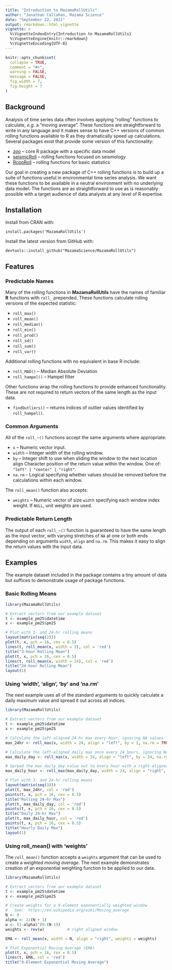 ```yaml
---
title: "Introduction to MazamaRollUtils"
author: "Jonathan Callahan, Mazama Science"
date: "September 22, 2021"
output: rmarkdown::html_vignette
vignette: >
  %\VignetteIndexEntry{Introduction to MazamaRollUtils}
  %\VignetteEngine{knitr::rmarkdown}
  %\VignetteEncoding{UTF-8}
---
```


```r
knitr::opts_chunk$set(
  collapse = TRUE,
  comment = "#>",
  warning = FALSE,
  message = FALSE,
  fig.width = 7,
  fig.height = 7
)
```

## Background

Analysis of time series data often involves applying "rolling" functions to calculate,
_e.g._ a "moving average". These functions are straightforward to write in any language
and it makes sense to have C++ versions of common rolling functions available
to R as they dramatically speed up calculations. Several packages exist that 
provide some version of this functionality:

* [zoo](https://cran.r-project.org/package=zoo) -- 
core R package with a specific data model
* [seismicRoll](https://cran.r-project.org/package=seismicRoll) -- rolling functions focused on seismology
* [RcppRoll](https://cran.r-project.org/package=RcppRoll) --
rolling functions for basic statistics

Our goal in creating a new package of C++ rolling functions is to build up a
suite of functions useful in environmental time series analysis. We want these
functions to be available in a neutral environment with no underlying data model. 
The functions are as straightforward to use as is reasonably possible with a 
target audience of data analysts at any level of R expertise.

## Installation

Install from CRAN with:

```
install.packages('MazamaRollUtils')
```

Install the latest version from GitHub with:

```
devtools::install_github("MazamaScience/MazamaRollUtils")
```

## Features

### Predictable Names

Many of the rolling functions in **MazamaRollUtils** have the names of familiar 
**R** functions with `roll_` prepended. These functions calculate rolling versions of
the expected statistic:

* `roll_max()`
* `roll_mean()`
* `roll_median()`
* `roll_min()`
* `roll_prod()`
* `roll_sd()`
* `roll_sum()`
* `roll_var()`

Additional rolling functions with no equivalent in base R include:

* `roll_MAD()` -- Median Absolute Deviation
* `roll_hampel()` -- Hampel filter

Other functions wrap the rolling functions to provide enhanced 
functionality. These are not required to return vectors of the same length as
the input data.

* `findOutliers()` -- returns indices of outlier values identified by `roll_hampel()`.

### Common Arguments

All of the `roll_~()` functions accept the same arguments where appropriate:

* `x` -- Numeric vector input.
* `width` -- Integer width of the rolling window.
* `by` -- Integer shift to use when sliding the window to the next location
align Character position of the return value within the window. One of: `"left" | "center" | "right"`.
* `na.rm` -- Logical specifying whether \code{NA} values should be removed 
before the calculations within each window.

The `roll_mean()` function also accepts:

* `weights` -- Numeric vector of size `width` specifying each window index weight. 
If `NULL`, unit weights are used.

### Predictable Return Length

The output of each `roll_~()` function is guaranteed to have the same length as
the input vector, with varying stretches of `NA` at one or both ends 
depending on arguments `width`, `align` and `na.rm`. This makes it easy to 
align the return values with the input data.

## Examples

The example dataset included in the package contains a tiny amount of data but
suffices to demonstrate usage of package functions.

### Basic Rolling Means

```r
library(MazamaRollUtils)

# Extract vectors from our example dataset
t <- example_pm25$datetime
x <- example_pm25$pm25

# Plot with 3- and 24-hr rolling means
layout(matrix(seq(2)))
plot(t, x, pch = 16, cex = 0.5)
lines(t, roll_mean(x, width = 3), col = 'red')
title("3-hour Rolling Mean")
plot(t, x, pch = 16, cex = 0.5)
lines(t, roll_mean(x, width = 24), col = 'red')
title("24-hour Rolling Mean")
layout(1)
```

### Using 'width', 'align', 'by' and 'na.rm'

The next example uses all of the standard arguments to quickly calculate a daily
maximum value and spread it out across all indices.

```r
library(MazamaRollUtils)

# Extract vectors from our example dataset
t <- example_pm25$datetime
x <- example_pm25$pm25

# Calculate the left-aligned 24-hr max every hour, ignoring NA values
max_24hr <- roll_max(x, width = 24, align = "left", by = 1, na.rm = TRUE)

# Calculate the left-aligned daily max once every 24 hours, ignoring NA values
max_daily_day <- roll_max(x, width = 24, align = "left", by = 24, na.rm = TRUE)

# Spread the max_daily_day value out to every hour with a right-aligned look "back"
max_daily_hour <- roll_max(max_daily_day, width = 24, align = "right", by = 1, na.rm = TRUE)

# Plot with 3- and 24-hr rolling means
layout(matrix(seq(3)))
plot(t, max_24hr, col = 'red')
points(t, x, pch = 16, cex = 0.5)
title("Rolling 24-hr Max")
plot(t, max_daily_day, col = 'red')
points(t, x, pch = 16, cex = 0.5)
title("Daily 24-hr Max")
plot(t, max_daily_hour, col = 'red')
points(t, x, pch = 16, cex = 0.5)
title("Hourly Daily Max")
layout(1)
```

### Using roll_mean() with 'weights'

The `roll_mean()` function accepts a `weights` argument that can be used to
create a _weighted moving average_. The next example demonstrates creation of
an exponential weighting function to be applied to our data.

```r
library(MazamaRollUtils)

# Extract vectors from our example dataset
t <- example_pm25$datetime
x <- example_pm25$pm25

# Create weights for a 9-element exponentially weighted window
#   See:  https://en.wikipedia.org/wiki/Moving_average
N <- 9
alpha <- 2/(N + 1)
w <- (1-alpha)^(0:(N-1))
weights <- rev(w)          # right aligned window

EMA <- roll_mean(x, width = N, align = "right", weights = weights)

# Plot Exponential Moving Average (EMA)
plot(t, x, pch = 16, cex = 0.5)
lines(t, EMA, col = 'red')
title("9-Element Exponential Moving Average")
```

